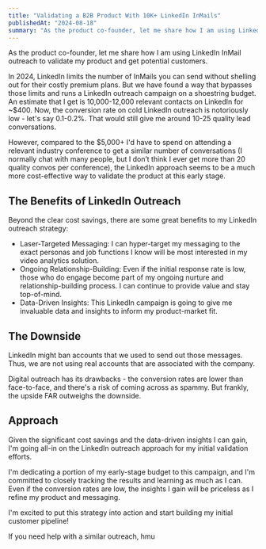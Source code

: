 ```yaml
---
title: "Validating a B2B Product With 10K+ LinkedIn InMails"
publishedAt: "2024-08-18"
summary: "As the product co-founder, let me share how I am using LinkedIn InMail outreach to validate my product and get potential customers."
---
```


As the product co-founder, let me share how I am using LinkedIn InMail outreach to validate my product and get potential customers.

In 2024, LinkedIn limits the number of InMails you can send without shelling out for their costly premium plans. But we have found a way that bypasses those limits and runs a LinkedIn outreach campaign on a shoestring budget.
An estimate that I get is 10,000-12,000 relevant contacts on LinkedIn for ~$400. Now, the conversion rate on cold LinkedIn outreach is notoriously low - let's say 0.1-0.2%. That would still give me around 10-25 quality lead conversations.

However, compared to the $5,000+ I'd have to spend on attending a relevant industry conference to get a similar number of conversations (I normally chat with many people, but I don’t think I ever get more than 20 quality convos per conference), the LinkedIn approach seems to be a much more cost-effective way to validate the product at this early stage.

## The Benefits of LinkedIn Outreach

Beyond the clear cost savings, there are some great benefits to my LinkedIn outreach strategy:

- Laser-Targeted Messaging: I can hyper-target my messaging to the exact personas and job functions I know will be most interested in my video analytics solution.
- Ongoing Relationship-Building: Even if the initial response rate is low, those who do engage become part of my ongoing nurture and relationship-building process. I can continue to provide value and stay top-of-mind.
- Data-Driven Insights: This LinkedIn campaign is going to give me invaluable data and insights to inform my product-market fit.

## The Downside

LinkedIn might ban accounts that we used to send out those messages. Thus, we are not using real accounts that are associated with the company.

Digital outreach has its drawbacks - the conversion rates are lower than face-to-face, and there's a risk of coming across as spammy. But frankly, the upside FAR outweighs the downside.

## Approach

Given the significant cost savings and the data-driven insights I can gain, I'm going all-in on the LinkedIn outreach approach for my initial validation efforts.

I'm dedicating a portion of my early-stage budget to this campaign, and I'm committed to closely tracking the results and learning as much as I can. Even if the conversion rates are low, the insights I gain will be priceless as I refine my product and messaging.

I'm excited to put this strategy into action and start building my initial customer pipeline!

If you need help with a similar outreach, hmu
